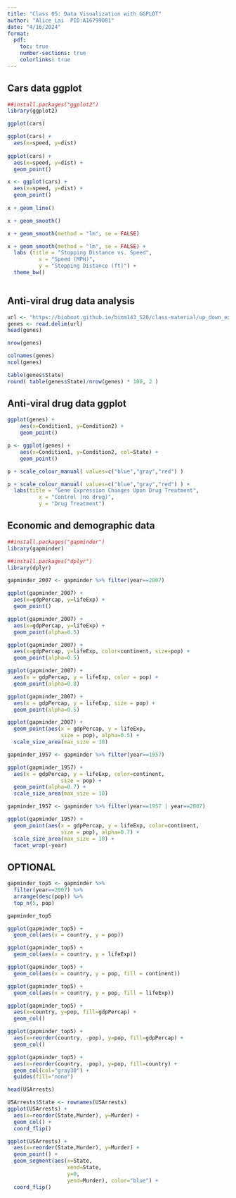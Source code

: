 ```yaml
---
title: "Class 05: Data Visualization with GGPLOT"
author: "Alice Lai  PID:A16799081"
date: "4/16/2024"
format:
  pdf:
    toc: true
    number-sections: true
    colorlinks: true
---
```


## Cars data ggplot 
```r
##install.packages("ggplot2")
library(ggplot2)

ggplot(cars)

ggplot(cars) +
  aes(x=speed, y=dist)
  
ggplot(cars) +
  aes(x=speed, y=dist) +
  geom_point()

x <- ggplot(cars) +
  aes(x=speed, y=dist) +
  geom_point()
  
x + geom_line()

x + geom_smooth()

x + geom_smooth(method = "lm", se = FALSE)

x + geom_smooth(method = "lm", se = FALSE) + 
  labs (title = "Stopping Distance vs. Speed",
          x = "Speed (MPH)", 
          y = "Stopping Distance (ft)") +
  theme_bw()
   
```


## Anti-viral drug data analysis
```r
url <- "https://bioboot.github.io/bimm143_S20/class-material/up_down_expression.txt"
genes <- read.delim(url)
head(genes)

nrow(genes)

colnames(genes)
ncol(genes)

table(genes$State)
round( table(genes$State)/nrow(genes) * 100, 2 )
```


## Anti-viral drug data ggplot
```r
ggplot(genes) + 
    aes(x=Condition1, y=Condition2) +
    geom_point() 

p <- ggplot(genes) + 
    aes(x=Condition1, y=Condition2, col=State) +
    geom_point() 

p + scale_colour_manual( values=c("blue","gray","red") )

p + scale_colour_manual( values=c("blue","gray","red") ) + 
  labs(title = "Gene Expression Changes Upon Drug Treatment",
          x = "Control (no drug)", 
          y = "Drug Treatment")
```


## Economic and demographic data 
```r
##install.packages("gapminder")
library(gapminder)

##install.packages("dplyr")
library(dplyr)

gapminder_2007 <- gapminder %>% filter(year==2007)

ggplot(gapminder_2007) +
  aes(x=gdpPercap, y=lifeExp) +
  geom_point()

ggplot(gapminder_2007) +
  aes(x=gdpPercap, y=lifeExp) +
  geom_point(alpha=0.5)

ggplot(gapminder_2007) +
  aes(x=gdpPercap, y=lifeExp, color=continent, size=pop) +
  geom_point(alpha=0.5)

ggplot(gapminder_2007) + 
  aes(x = gdpPercap, y = lifeExp, color = pop) +
  geom_point(alpha=0.8)

ggplot(gapminder_2007) + 
  aes(x = gdpPercap, y = lifeExp, size = pop) +
  geom_point(alpha=0.5)

ggplot(gapminder_2007) + 
  geom_point(aes(x = gdpPercap, y = lifeExp,
                 size = pop), alpha=0.5) + 
  scale_size_area(max_size = 10)

gapminder_1957 <- gapminder %>% filter(year==1957)

ggplot(gapminder_1957) + 
  aes(x = gdpPercap, y = lifeExp, color=continent,
                 size = pop) +
  geom_point(alpha=0.7) + 
  scale_size_area(max_size = 10) 

gapminder_1957 <- gapminder %>% filter(year==1957 | year==2007)

ggplot(gapminder_1957) + 
  geom_point(aes(x = gdpPercap, y = lifeExp, color=continent,
                 size = pop), alpha=0.7) + 
  scale_size_area(max_size = 10) +
  facet_wrap(~year)
```


## OPTIONAL
```r
gapminder_top5 <- gapminder %>% 
  filter(year==2007) %>% 
  arrange(desc(pop)) %>% 
  top_n(5, pop)

gapminder_top5

ggplot(gapminder_top5) + 
  geom_col(aes(x = country, y = pop))

ggplot(gapminder_top5) + 
  geom_col(aes(x = country, y = lifeExp)) 

ggplot(gapminder_top5) + 
  geom_col(aes(x = country, y = pop, fill = continent))

ggplot(gapminder_top5) + 
  geom_col(aes(x = country, y = pop, fill = lifeExp))

ggplot(gapminder_top5) +
  aes(x=country, y=pop, fill=gdpPercap) +
  geom_col()

ggplot(gapminder_top5) +
  aes(x=reorder(country, -pop), y=pop, fill=gdpPercap) +
  geom_col()

ggplot(gapminder_top5) +
  aes(x=reorder(country, -pop), y=pop, fill=country) +
  geom_col(col="gray30") +
  guides(fill="none")

head(USArrests)

USArrests$State <- rownames(USArrests)
ggplot(USArrests) +
  aes(x=reorder(State,Murder), y=Murder) +
  geom_col() +
  coord_flip()

ggplot(USArrests) +
  aes(x=reorder(State,Murder), y=Murder) +
  geom_point() +
  geom_segment(aes(x=State, 
                   xend=State, 
                   y=0, 
                   yend=Murder), color="blue") +
  coord_flip()
```